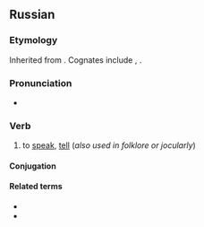 ==Russian==

===Etymology===
{{PIE root|ru|bʰeh₂|id=speak}}
Inherited from {{inh|ru|sla-pro|*bàjati||to tell}}. Cognates include {{cog|cs|bájit||to tell tales}}, {{cog|uk|ба́яти||to talk (folklore)}}.

===Pronunciation===
* {{ru-IPA|ба́ять}}

===Verb===
{{ru-verb|ба́ять|impf}}

# {{lb|ru|archaic}} to [[speak]], [[tell]] (''also used in folklore or jocularly'')

====Conjugation====
{{ru-conj|impf-intr|6a|ба́ять}}

====Related terms====
* {{l|ru|ба́йка}}
* {{l|ru|Кот-Баю́н}}
